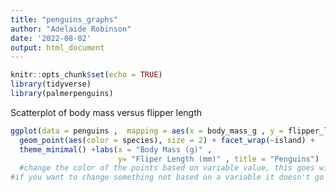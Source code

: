 ```yaml
---
title: "penguins_graphs"
author: "Adelaide Robinson"
date: '2022-08-02'
output: html_document
---
```


```r
knitr::opts_chunk$set(echo = TRUE)
library(tidyverse)
library(palmerpenguins)
```
Scatterplot of body mass versus flipper length
```r
ggplot(data = penguins ,  mapping = aes(x = body_mass_g , y = flipper_length_mm)) + 
  geom_point(aes(color = species), size = 2) + facet_wrap(~island) +
  theme_minimal() +labs(x = "Body Mass (g)" ,
                        y= "Fliper Length (mm)" , title = "Penguins")
  #change the color of the points based on variable value, this goes within aes
#if you want to change something not based on a variable it doesn't go within aes, size =4, otherwise you will get an extra annoying legend
```

